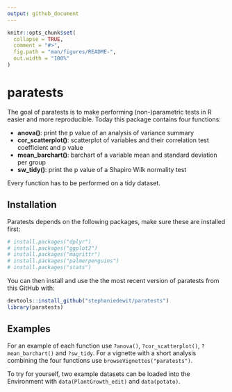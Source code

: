 ```yaml
---
output: github_document
---
```


<!-- README.md is generated from README.Rmd. Please edit that file -->

```r
knitr::opts_chunk$set(
  collapse = TRUE,
  comment = "#>",
  fig.path = "man/figures/README-",
  out.width = "100%"
)
```

# paratests

<!-- badges: start -->
<!-- badges: end -->

The goal of paratests is to make performing (non-)parametric tests in R easier and more reproducible. Today this package contains four functions:

* __anova()__: print the p value of an analysis of variance summary
* __cor_scatterplot()__: scatterplot of variables and their correlation test coefficient and p value
* __mean_barchart()__: barchart of a variable mean and standard deviation per group
* __sw_tidy()__: print the p value of a Shapiro Wilk normality test

Every function has to be performed on a tidy dataset.

## Installation

Paratests depends on the following packages, make sure these are installed first:

``` r
# install.packages("dplyr")
# install.packages("ggplot2")
# install.packages("magrittr")
# install.packages("palmerpenguins")
# install.packages("stats")
```

You can then install and use the the most recent version of paratests from this GitHub with:

``` r
devtools::install_github("stephaniedewit/paratests")
library(paratests)
```

## Examples

For an example of each function use `?anova()`, `?cor_scatterplot()`, `?mean_barchart()` and `?sw_tidy`. For a vignette with a short analysis combining the four functions use `browseVignettes("paratests")`. 

To try for yourself, two example datasets can be loaded into the Environment with `data(PlantGrowth_edit)` and `data(potato)`.

